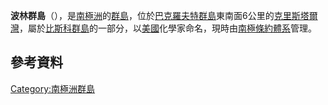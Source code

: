 {{coord|66|32|S|66|58|W|display=title}}

'''波林群島'''（{{lang-en|Pauling Islands}}），是[[南極洲|南極洲]]的[[群島|群島]]，位於[[巴克羅夫特群島|巴克羅夫特群島]]東南面6公里的[[克里斯塔爾灣|克里斯塔爾灣]]，屬於[[比斯科群島|比斯科群島]]的一部分，以[[美國|美國]]化學家命名，現時由[[南極條約體系|南極條約體系]]管理。

==參考資料==
{{usgs-gazetteer}}

{{DEFAULTSORT:Pauling Islands}}
[[Category:南極洲群島|Category:南極洲群島]]


{{Biscoes-geo-stub}}